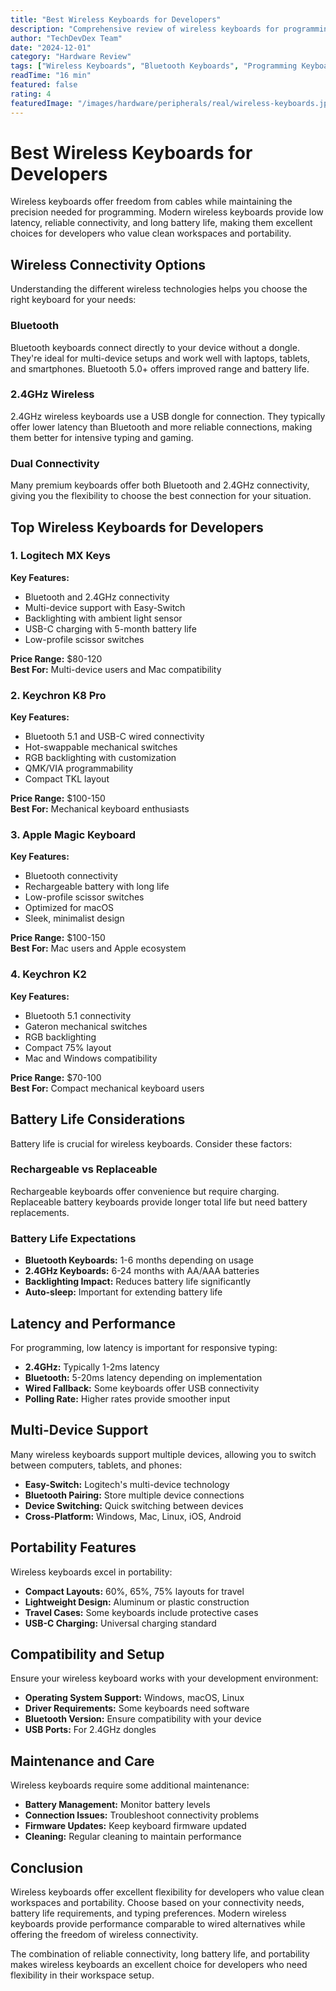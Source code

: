 ```yaml
---
title: "Best Wireless Keyboards for Developers"
description: "Comprehensive review of wireless keyboards for programming with Bluetooth, 2.4GHz, and battery life considerations. Find the perfect wireless keyboard for your development setup."
author: "TechDevDex Team"
date: "2024-12-01"
category: "Hardware Review"
tags: ["Wireless Keyboards", "Bluetooth Keyboards", "Programming Keyboards", "Wireless Development", "Keyboard Connectivity"]
readTime: "16 min"
featured: false
rating: 4
featuredImage: "/images/hardware/peripherals/real/wireless-keyboards.jpg"
---
```


# Best Wireless Keyboards for Developers

Wireless keyboards offer freedom from cables while maintaining the precision needed for programming. Modern wireless keyboards provide low latency, reliable connectivity, and long battery life, making them excellent choices for developers who value clean workspaces and portability.

## Wireless Connectivity Options

Understanding the different wireless technologies helps you choose the right keyboard for your needs:

### Bluetooth

Bluetooth keyboards connect directly to your device without a dongle. They're ideal for multi-device setups and work well with laptops, tablets, and smartphones. Bluetooth 5.0+ offers improved range and battery life.

### 2.4GHz Wireless

2.4GHz wireless keyboards use a USB dongle for connection. They typically offer lower latency than Bluetooth and more reliable connections, making them better for intensive typing and gaming.

### Dual Connectivity

Many premium keyboards offer both Bluetooth and 2.4GHz connectivity, giving you the flexibility to choose the best connection for your situation.

## Top Wireless Keyboards for Developers

### 1. Logitech MX Keys

**Key Features:**
- Bluetooth and 2.4GHz connectivity
- Multi-device support with Easy-Switch
- Backlighting with ambient light sensor
- USB-C charging with 5-month battery life
- Low-profile scissor switches

**Price Range:** $80-120  
**Best For:** Multi-device users and Mac compatibility

### 2. Keychron K8 Pro

**Key Features:**
- Bluetooth 5.1 and USB-C wired connectivity
- Hot-swappable mechanical switches
- RGB backlighting with customization
- QMK/VIA programmability
- Compact TKL layout

**Price Range:** $100-150  
**Best For:** Mechanical keyboard enthusiasts

### 3. Apple Magic Keyboard

**Key Features:**
- Bluetooth connectivity
- Rechargeable battery with long life
- Low-profile scissor switches
- Optimized for macOS
- Sleek, minimalist design

**Price Range:** $100-150  
**Best For:** Mac users and Apple ecosystem

### 4. Keychron K2

**Key Features:**
- Bluetooth 5.1 connectivity
- Gateron mechanical switches
- RGB backlighting
- Compact 75% layout
- Mac and Windows compatibility

**Price Range:** $70-100  
**Best For:** Compact mechanical keyboard users

## Battery Life Considerations

Battery life is crucial for wireless keyboards. Consider these factors:

### Rechargeable vs Replaceable

Rechargeable keyboards offer convenience but require charging. Replaceable battery keyboards provide longer total life but need battery replacements.

### Battery Life Expectations

- **Bluetooth Keyboards:** 1-6 months depending on usage
- **2.4GHz Keyboards:** 6-24 months with AA/AAA batteries
- **Backlighting Impact:** Reduces battery life significantly
- **Auto-sleep:** Important for extending battery life

## Latency and Performance

For programming, low latency is important for responsive typing:

- **2.4GHz:** Typically 1-2ms latency
- **Bluetooth:** 5-20ms latency depending on implementation
- **Wired Fallback:** Some keyboards offer USB connectivity
- **Polling Rate:** Higher rates provide smoother input

## Multi-Device Support

Many wireless keyboards support multiple devices, allowing you to switch between computers, tablets, and phones:

- **Easy-Switch:** Logitech's multi-device technology
- **Bluetooth Pairing:** Store multiple device connections
- **Device Switching:** Quick switching between devices
- **Cross-Platform:** Windows, Mac, Linux, iOS, Android

## Portability Features

Wireless keyboards excel in portability:

- **Compact Layouts:** 60%, 65%, 75% layouts for travel
- **Lightweight Design:** Aluminum or plastic construction
- **Travel Cases:** Some keyboards include protective cases
- **USB-C Charging:** Universal charging standard

## Compatibility and Setup

Ensure your wireless keyboard works with your development environment:

- **Operating System Support:** Windows, macOS, Linux
- **Driver Requirements:** Some keyboards need software
- **Bluetooth Version:** Ensure compatibility with your device
- **USB Ports:** For 2.4GHz dongles

## Maintenance and Care

Wireless keyboards require some additional maintenance:

- **Battery Management:** Monitor battery levels
- **Connection Issues:** Troubleshoot connectivity problems
- **Firmware Updates:** Keep keyboard firmware updated
- **Cleaning:** Regular cleaning to maintain performance

## Conclusion

Wireless keyboards offer excellent flexibility for developers who value clean workspaces and portability. Choose based on your connectivity needs, battery life requirements, and typing preferences. Modern wireless keyboards provide performance comparable to wired alternatives while offering the freedom of wireless connectivity.

The combination of reliable connectivity, long battery life, and portability makes wireless keyboards an excellent choice for developers who need flexibility in their workspace setup.
